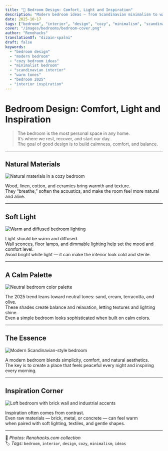 ```yaml
---
title: "🌙 Bedroom Design: Comfort, Light and Inspiration"
description: "Modern bedroom ideas — from Scandinavian minimalism to warm textures, soft light, and natural harmony."
date: 2025-10-17
tags: ["bedroom", "interior", "design", "cozy", "minimalism", "scandinavian style"]
cover: "/images/bedrooms/bedroom-cover.png"
author: "Renohacks"
translationOf: "dizain-spalni"
draft: false
keywords:
  - "bedroom design"
  - "modern bedroom"
  - "cozy bedroom ideas"
  - "minimalist bedroom"
  - "scandinavian interior"
  - "warm tones"
  - "bedroom 2025"
  - "interior inspiration"
---
```


#  Bedroom Design: Comfort, Light and Inspiration

> The bedroom is the most personal space in any home.  
It’s where we rest, recover, and start our day.  
The goal of good design is to build calmness, comfort, and balance.

---

##  Natural Materials

![Natural materials in a cozy bedroom](/images/bedrooms/bedroom-01.png)

Wood, linen, cotton, and ceramics bring warmth and texture.  
They “breathe,” soften the acoustics, and make the room feel more natural and alive.

---

##  Soft Light

![Warm and diffused bedroom lighting](/images/bedrooms/bedroom-02.png)

Light should be warm and diffused.  
Wall sconces, floor lamps, and dimmable lighting help set the mood and comfort level.  
Avoid bright white light — it can make the interior look cold and sterile.

---

##  A Calm Palette

![Neutral bedroom color palette](/images/bedrooms/bedroom-03.png)

The 2025 trend leans toward neutral tones: sand, cream, terracotta, and olive.  
These shades create balance and relaxation, letting textures and lighting shine.  
Even a simple bedroom looks sophisticated when built on calm colors.

---

##  The Essence

![Modern Scandinavian-style bedroom](/images/bedrooms/bedroom-04.png)

A modern bedroom blends simplicity, comfort, and natural aesthetics.  
The key is to create a place that feels peaceful every night and inspiring every morning.

---

##  Inspiration Corner

![Loft bedroom with brick wall and industrial accents](/images/bedrooms/bedroom-05.png)

Inspiration often comes from contrast.  
Even raw materials — brick, metal, or concrete — can feel warm  
when paired with soft lighting, textiles, and gentle shapes.

---

📸 *Photos: Renohacks.com collection*  
🏷️ *Tags:* `bedroom`, `interior`, `design`, `cozy`, `minimalism`, `ideas`
